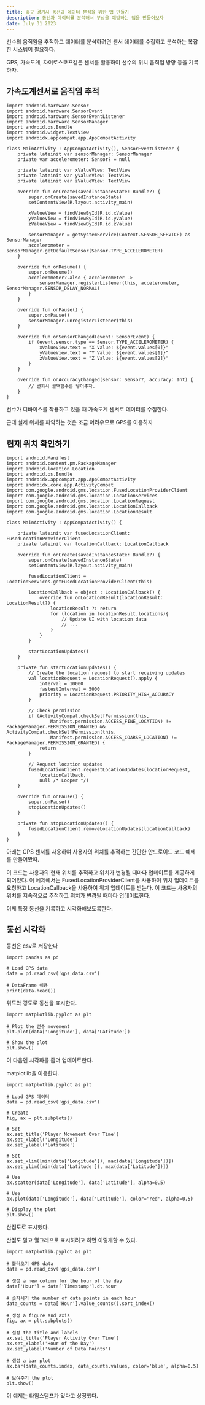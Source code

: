 ```yaml
---
title: 축구 경기시 동선과 데이터 분석을 위한 앱 만들기
description: 동선과 데이터를 분석해서 부상을 예방하는 앱을 만들어보자
date: July 31 2023
---
```

선수의 움직임을 추적하고 데이터를 분석하려면 센서 데이터를 수집하고 분석하는 복잡한 시스템이 필요하다. 

GPS, 가속도계, 자이로스코프같은 센서를 활용하여 선수의 위치 움직임 방향 등을 기록하자.


## 가속도계센서로 움직임 추적

```
import android.hardware.Sensor
import android.hardware.SensorEvent
import android.hardware.SensorEventListener
import android.hardware.SensorManager
import android.os.Bundle
import android.widget.TextView
import androidx.appcompat.app.AppCompatActivity

class MainActivity : AppCompatActivity(), SensorEventListener {
    private lateinit var sensorManager: SensorManager
    private var accelerometer: Sensor? = null

    private lateinit var xValueView: TextView
    private lateinit var yValueView: TextView
    private lateinit var zValueView: TextView

    override fun onCreate(savedInstanceState: Bundle?) {
        super.onCreate(savedInstanceState)
        setContentView(R.layout.activity_main)

        xValueView = findViewById(R.id.xValue)
        yValueView = findViewById(R.id.yValue)
        zValueView = findViewById(R.id.zValue)

        sensorManager = getSystemService(Context.SENSOR_SERVICE) as SensorManager
        accelerometer = sensorManager.getDefaultSensor(Sensor.TYPE_ACCELEROMETER)
    }

    override fun onResume() {
        super.onResume()
        accelerometer?.also { accelerometer ->
            sensorManager.registerListener(this, accelerometer, SensorManager.SENSOR_DELAY_NORMAL)
        }
    }

    override fun onPause() {
        super.onPause()
        sensorManager.unregisterListener(this)
    }

    override fun onSensorChanged(event: SensorEvent) {
        if (event.sensor.type == Sensor.TYPE_ACCELEROMETER) {
            xValueView.text = "X Value: ${event.values[0]}"
            yValueView.text = "Y Value: ${event.values[1]}"
            zValueView.text = "Z Value: ${event.values[2]}"
        }
    }

    override fun onAccuracyChanged(sensor: Sensor?, accuracy: Int) {
        // 변화시 콜백함수를 넣어주자.
    }
}

```

선수가 디바이스를 착용하고 있을 때 가속도계 센서로 데이터를 수집한다.

근데 실제 위치를 파악하는 것은 조금 어려우므로 GPS를 이용하자

## 현재 위치 확인하기

```
import android.Manifest
import android.content.pm.PackageManager
import android.location.Location
import android.os.Bundle
import androidx.appcompat.app.AppCompatActivity
import androidx.core.app.ActivityCompat
import com.google.android.gms.location.FusedLocationProviderClient
import com.google.android.gms.location.LocationServices
import com.google.android.gms.location.LocationRequest
import com.google.android.gms.location.LocationCallback
import com.google.android.gms.location.LocationResult

class MainActivity : AppCompatActivity() {

    private lateinit var fusedLocationClient: FusedLocationProviderClient
    private lateinit var locationCallback: LocationCallback

    override fun onCreate(savedInstanceState: Bundle?) {
        super.onCreate(savedInstanceState)
        setContentView(R.layout.activity_main)

        fusedLocationClient = LocationServices.getFusedLocationProviderClient(this)

        locationCallback = object : LocationCallback() {
            override fun onLocationResult(locationResult: LocationResult?) {
                locationResult ?: return
                for (location in locationResult.locations){
                    // Update UI with location data
                    // ...
                }
            }
        }

        startLocationUpdates()
    }

    private fun startLocationUpdates() {
        // Create the location request to start receiving updates
        val locationRequest = LocationRequest().apply {
            interval = 10000
            fastestInterval = 5000
            priority = LocationRequest.PRIORITY_HIGH_ACCURACY
        }

        // Check permission
        if (ActivityCompat.checkSelfPermission(this,
                Manifest.permission.ACCESS_FINE_LOCATION) != PackageManager.PERMISSION_GRANTED && ActivityCompat.checkSelfPermission(this,
                Manifest.permission.ACCESS_COARSE_LOCATION) != PackageManager.PERMISSION_GRANTED) {
            return
        }

        // Request location updates
        fusedLocationClient.requestLocationUpdates(locationRequest,
            locationCallback,
            null /* Looper */)
    }

    override fun onPause() {
        super.onPause()
        stopLocationUpdates()
    }

    private fun stopLocationUpdates() {
        fusedLocationClient.removeLocationUpdates(locationCallback)
    }
}

```
아래는 GPS 센서를 사용하여 사용자의 위치를 추적하는 간단한 안드로이드 코드 예제를 만들어봤따.

 이 코드는 사용자의 현재 위치를 추적하고 위치가 변경될 때마다 업데이트를 제공하게 되어있다.
이 예제에서는 FusedLocationProviderClient를 사용하여 위치 업데이트를 요청하고 LocationCallback을 사용하여 위치 업데이트를 받는다. 
이 코드는 사용자의 위치를 지속적으로 추적하고 위치가 변경될 때마다 업데이트한다.


이제 특정 동선을 기록하고 시각화해보도록한다.

## 동선 시각화

동선은 csv로 저장한다

```
import pandas as pd

# Load GPS data
data = pd.read_csv('gps_data.csv')

# DataFrame 이용
print(data.head())

```

위도와 경도로 동선을 표시한다.

```
import matplotlib.pyplot as plt

# Plot the 선수 movement
plt.plot(data['Longitude'], data['Latitude'])

# Show the plot
plt.show()

```

이 다음엔 시각화를 좀더 업데이트한다.

matplotlib을 이용한다.

```
import matplotlib.pyplot as plt

# Load GPS 데이터
data = pd.read_csv('gps_data.csv')

# Create
fig, ax = plt.subplots()

# Set
ax.set_title('Player Movement Over Time')
ax.set_xlabel('Longitude')
ax.set_ylabel('Latitude')

# Set 
ax.set_xlim([min(data['Longitude']), max(data['Longitude'])])
ax.set_ylim([min(data['Latitude']), max(data['Latitude'])])

# Use
ax.scatter(data['Longitude'], data['Latitude'], alpha=0.5)

# Use
ax.plot(data['Longitude'], data['Latitude'], color='red', alpha=0.5)

# Display the plot
plt.show()

```

산점도로 표시했다.


산점도 말고 열그래프로 표시하려고 하면 이렇게할 수 있다.

```
import matplotlib.pyplot as plt

# 불러오기 GPS data
data = pd.read_csv('gps_data.csv')

# 생성 a new column for the hour of the day
data['Hour'] = data['Timestamp'].dt.hour

# 숫자세기 the number of data points in each hour
data_counts = data['Hour'].value_counts().sort_index()

# 생성 a figure and axis
fig, ax = plt.subplots()

# 설정 the title and labels
ax.set_title('Player Activity Over Time')
ax.set_xlabel('Hour of the Day')
ax.set_ylabel('Number of Data Points')

# 생성 a bar plot
ax.bar(data_counts.index, data_counts.values, color='blue', alpha=0.5)

# 보여주기 the plot
plt.show()

```

이 예제는 타임스탬프가 있다고 상정했다.